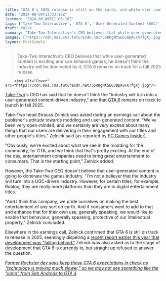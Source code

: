 ```yaml
---
title: "GTA 6's 2025 release is still on the cards, and while user content won't be the dominant force, its publisher is already 'excited' about modding"
date: "2024-08-09T11:03:16Z"
lastmod: "2024-08-09T11:03:16Z"
tags: ['Take-Two Interactive', 'GTA 6', 'User-Generated Content (UGC)', 'Modding']
draft: false
summary: "Take-Two Interactive's CEO believes that while user-generated content is exciting and can enhance games, he doesn't think the industry will be dominated by it. GTA 6 remains on track for a fall 2025 release."
images: ["https://cdn.mos.cms.futurecdn.net/5oRDgNtSE6J8pAuFK7fgXj.jpg"]
layout: PostSimple
---
```

> Take-Two Interactive's CEO believes that while user-generated content is exciting and can enhance games, he doesn't think the industry will be dominated by it. GTA 6 remains on track for a fall 2025 release.


        <img alt="Cover" src="https://cdn.mos.cms.futurecdn.net/5oRDgNtSE6J8pAuFK7fgXj.jpg"/>
        
[Take-Two](https://www.gamesradar.com/tag/take-two-interactive/)'s CEO has said that he doesn't think the "industry will turn into a user-generated content-driven industry," and that [GTA 6](https://www.gamesradar.com/gta-6-guide/) remains on track to launch in fall 2025.

Take-Two head Strauss Zelnick was asked during an earnings call about the publisher's attitude towards modding and user-generated content. "We've been very open-minded, and we certainly are very excited about many things that our users are delivering in their engagement with our titles and other people's titles," Zelnick said (as reported by [PC Games Insider](https://www.pcgamesinsider.biz/news/74625/take-two-ceo-zelnick-has-doubts-about-ugc-dominance/)).

"Obviously, we're excited about what we see in the modding for the community, for GTA, and we think that that's pretty exciting. At the end of the day, entertainment companies need to bring great entertainment to consumers. That is the starting point," Zelnick added. 

However, the Take-Two CEO doesn't believe that user-generated content is going to dominate the games industry. "I'm not a believer that the industry will turn into a UGC-driven industry. However, for certain titles, for example, Roblox, they are really more platforms than they are in digital entertainment titles.

"And I think this company, we pride ourselves on making the best entertainment of any sort on earth. And if consumers want to add to that and enhance that for their own use, generally speaking, we would like to enable that behaviour, generally speaking, protective of our intellectual property," Zelnick concluded.

Elsewhere in the earnings call, Zelnick confirmed that GTA 6 is still on track to release in 2025, seemingly dispelling a [recent report earlier this year that development was "falling behind."](https://www.gamesradar.com/report-gta-6-could-be-delayed-to-2026-as-development-is-falling-behind/) Zelnick was also asked as to the stage of development that GTA 6 is currently in, but straight up refused to answer the question. 

[<em>Former Rockstar dev says keep those GTA 6 expectations in check as "technology is moving much slower," so we may not see something like the "jump" from San Andreas to GTA 4</em>](https://www.gamesradar.com/games/grand-theft-auto/former-rockstar-dev-says-keep-those-gta-6-expectations-in-check-as-technology-is-moving-much-slower-so-we-may-not-see-something-like-the-jump-from-san-andreas-to-gta-4/)*.*
        